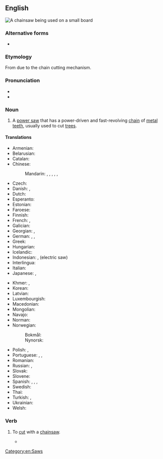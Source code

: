 {{also|chain saw}}
==English==
[[File:Chainsaw.JPG|thumb|A '''chainsaw''' being used on a small board]]
{{wikipedia}}

===Alternative forms===
* {{l|en|chain saw}}

===Etymology===
From {{compound|en|chain|saw}} due to the chain cutting mechanism.

===Pronunciation===
* {{IPA|en|/ˈt͡ʃeɪn.ˌsɔː/}}
* {{audio|en|LL-Q1860 (eng)-Vealhurl-chainsaw.wav|Audio (Southern England)}}

===Noun===
{{en-noun}}

# {{lb|en|forestry|machinery|DIY}} A [[power saw]] that has a power-driven and fast-revolving [[chain]] of [[metal]] [[teeth]], usually used to cut [[tree]]s.
#:{{ux|en|He used a '''chainsaw''' to cut through the fallen tree on the roadway.}}

====Translations====
{{trans-top|saw with a power-driven chain}}
* Armenian: {{t|hy|բենզասղոց}}
* Belarusian: {{t|be|бензапіла́|f}}
* Catalan: {{t|ca|serra de cadena|f}}
* Chinese:
*: Mandarin: {{t|cmn|電鏈鋸|sc=Hani}}, {{t|cmn|电链锯|tr=diànliànjù|sc=Hani}}, {{t+|cmn|電鋸|sc=Hani}}, {{t+|cmn|电锯|tr=diànjù|sc=Hani}}, {{t+|cmn|鏈鋸|sc=Hani}}, {{t+|cmn|链锯|tr=liànjù|sc=Hani}}
* Czech: {{t|cs|řetězová pila|f}}
* Danish: {{t|da|kædesav|c}}, {{t|da|motorsav|c}}
* Dutch: {{t+|nl|kettingzaag|f}}
* Esperanto: {{t|eo|motorsegilo}}
* Estonian: {{t|et|mootorsaag}}
* Faroese: {{t|fo|ketusag|f}}
* Finnish: {{t+|fi|moottorisaha}}
* French: {{t+|fr|tronçonneuse|f}}, {{t+|fr|scie à chaîne}} {{qualifier|Quebec French}}
* Galician: {{t|gl|motoserra|f}}
* Georgian: {{t|ka|ბენზოხერხი|sc=Geor}}, {{t|ka|ჯაჭვური ხერხი|sc=Geor}}
* German: {{t+|de|Kettensäge|f}}, {{t+|de|Motorsäge|f}}, {{t|de|Motorfuchsschwanz|m}}
* Greek: {{t+|el|αλυσοπρίονο|n}}
* Hungarian: {{t+|hu|láncfűrész}}
* Icelandic: {{t|is|keðjusög|f}}
* Indonesian: {{t+|id|gergaji rantai}}, {{t+|id|gergaji listrik}} (electric saw)
* Interlingua: {{t|ia|motoserra}}
* Italian: {{t+|it|motosega|f}}
* Japanese: {{t|ja|チェーンソー|tr=chēnsō|sc=Jpan}}, {{t|ja|鎖鋸|tr=くさりのこ, kusarinoko|sc=Jpan}}
{{trans-mid}}
* Khmer: {{t|km|រណាយន្ត|tr=rənaa yʊən|sc=Khmr}}, {{t|km|រណាច្រវាក់|tr=rənaa crɑvak|sc=Khmr}}
* Korean: {{t|ko|체인톱}}
* Latvian: {{t|lv|motorzāģis|m}}
* Luxembourgish: {{t|lb|Motorsee|f}}
* Macedonian: {{t|mk|моторна пила́|f}}
* Mongolian: {{t|mn|гинжит хөрөө}}
* Navajo: {{t|nv|bee achʼiishí diitsʼaʼí}}
* Norman: {{t|nrf|scie à chaîne|f}}
* Norwegian:
*: Bokmål: {{t+|nb|motorsag|m|f}}
*: Nynorsk: {{t|nn|motorsag|f}}
* Polish: {{t|pl|[[piła]] [[łańcuchowa]]|f}}, {{t|pl|pilarka łańcuchowa}}
* Portuguese: {{t|pt|motosserra|f}}, {{t|pt|motoserrote|m}}, {{t|pt|eletrosserra|f}}
* Romanian: {{t+|ro|drujbă|f}}
* Russian: {{t+|ru|бензопила́|f}}, {{t|ru|цепна́я пила́|f}}
* Slovak: {{t|sk|reťazová píla|f}}
* Slovene: {{t|sl|motorka|f}}
* Spanish: {{t+|es|motosierra|f}}, {{t+|es|sierra eléctrica|f}}, {{t|es|sierra de cadena|f}}, {{t+|es|motoserrucho|m}}
* Swedish: {{t+|sv|motorsåg|c}}
* Thai: {{t|th|เลื่อยยนต์}}
* Turkish: {{t|tr|motorlu testere}}, {{t|tr|zincirli testere}}
* Ukrainian: {{t|uk|бензопила́|f}}
* Welsh: {{t|cy|llif gadwyn|f}}
{{trans-bottom}}

===Verb===
{{en-verb|past_ptc2=chainsawn}}

# {{lb|en|transitive|forestry|DIY}} To [[cut]] with a [[#Noun|chainsaw]].
#* {{quote-journal|en|date=September 9, 2009|author=Mike Funston|title=Mississauga pulls green thorn from its paw|work=Toronto Star|url=http://www.thestar.com/News/GTA/article/692775
|passage=She and Barber once stopped a developer from '''chainsawing''' mature trees on Mississauga Rd. by standing in front of them.}}

[[Category:en:Saws]]